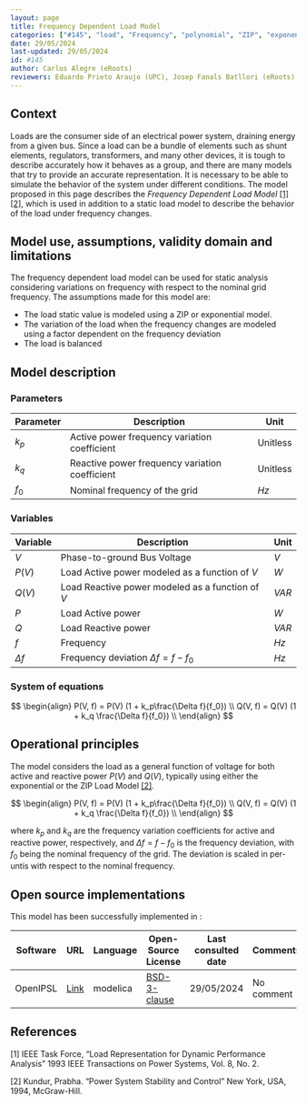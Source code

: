 ```yaml
---
layout: page
title: Frequency Dependent Load Model 
categories: ["#145", "load", "Frequency", "polynomial", "ZIP", "exponential"] 
date: 29/05/2024 
last-updated: 29/05/2024
id: #145
author: Carlos Alegre (eRoots)
reviewers: Eduardo Prieto Araujo (UPC), Josep Fanals Batllori (eRoots)
---
```


## Context

Loads are the consumer side of an electrical power system, draining energy from a given bus. Since a load can be a bundle of elements such as shunt elements, regulators, transformers, and many other devices, it is tough to describe accurately how it behaves as a group, and there are many models that try to provide an accurate representation. It is necessary to be able to simulate the behavior of the system under different conditions. The model proposed in this page describes the *Frequency Dependent Load Model* [[1]](#1) [[2]](#3), which is used in addition to a static load model to describe the behavior of the load under frequency changes.

## Model use, assumptions, validity domain and limitations

The frequency dependent load model can be used for static analysis considering variations on frequency with respect to the nominal grid frequency. The assumptions made for this model are:

* The load static value is modeled using a ZIP or exponential model.
* The variation of the load when the frequency changes are modeled using a factor dependent on the frequency deviation
* The load is balanced 

## Model description

### Parameters

| Parameter|Description | Unit |
| ---| ---  | --- |
| $k_p$ | Active power frequency variation coefficient | Unitless |
| $k_q$ | Reactive power frequency variation coefficient | Unitless |
| $f_0$ | Nominal frequency of the grid | $Hz$ |

### Variables 

| Variable | Description | Unit |
| --- | --- | --- |
| $V$ | Phase-to-ground Bus Voltage | $V$ |
| $P(V)$ | Load Active power modeled as a function of $V$ | $W$ |
| $Q(V)$ | Load Reactive power modeled as a function of $V$ | $VAR$ |
| $P$ | Load Active power | $W$ |
| $Q$ | Load Reactive power | $VAR$ |
| $f$ | Frequency | $Hz$ |
| $\Delta f$ | Frequency deviation $\Delta f = f - f_0$ | $Hz$ |


### System of equations

$$
\begin{align}
P(V, f) = P(V) (1 + k_p\frac{\Delta f}{f_0}) \\
Q(V, f) = Q(V) (1 + k_q \frac{\Delta f}{f_0}) \\
\end{align}
$$

## Operational principles

The model considers the load as a general function of voltage for both active and reactive power $P(V)$ and $Q(V)$, typically using either the exponential or the ZIP Load Model [[2]](#2).

$$
\begin{align}
P(V, f) = P(V) (1 + k_p\frac{\Delta f}{f_0}) \\
Q(V, f) = Q(V) (1 + k_q \frac{\Delta f}{f_0}) \\
\end{align}
$$

where $k_p$ and $k_q$ are the frequency variation coefficients for active and reactive power, respectively, and $\Delta f = f - f_0$ is the frequency deviation, with $f_0$ being the nominal frequency of the grid. The deviation is scaled in per-untis with respect to the nominal frequency.

## Open source implementations

This model has been successfully implemented in :


| Software      | URL | Language | Open-Source License | Last consulted date | Comments |
| --------------| --- | --------- | ------------------- |------------------- | -------- |
|OpenIPSL | [Link](https://github.com/OpenIPSL/OpenIPSL/blob/master/OpenIPSL/Electrical/Loads/PSAT/FrequencyDependent.mo) | modelica | [BSD-3-clause](https://opensource.org/licenses/BSD-3-Clause)  | 29/05/2024 | No comment |


## References

<a id="1">[1]</a> IEEE Task Force, "Load Representation for Dynamic Performance Analysis" 1993 IEEE Transactions on Power Systems, Vol. 8, No. 2.

<a id="2">[2]</a> Kundur, Prabha. "Power System Stability and Control" New York, USA, 1994, McGraw-Hill.
